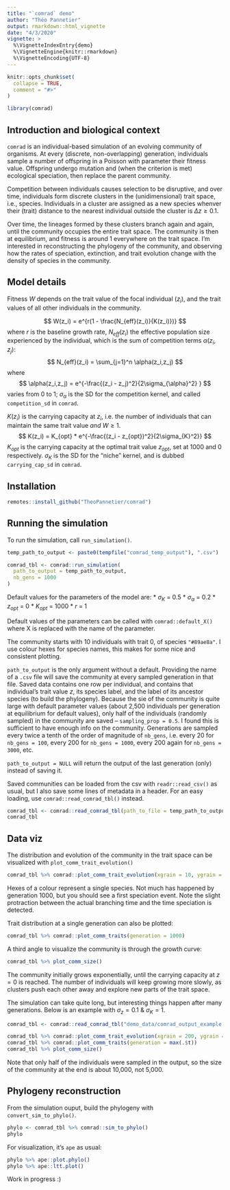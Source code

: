 ```yaml
---
title: "`comrad` demo"
author: "Théo Pannetier"
output: rmarkdown::html_vignette
date: "4/3/2020"
vignette: >
  %\VignetteIndexEntry{demo}
  %\VignetteEngine{knitr::rmarkdown}
  %\VignetteEncoding{UTF-8}
---
```


```r
knitr::opts_chunk$set(
  collapse = TRUE,
  comment = "#>"
)
```

```r
library(comrad)
```

## Introduction and biological context
`comrad` is an individual-based simulation of an evolving community of 
organisms. At every (discrete, non-overlapping) generation, individuals sample a
number of offspring in a Poisson with parameter their fitness value. Offspring 
undergo mutation and (when the criterion is met) ecological speciation, 
then replace the parent community. 

Competition between individuals causes selection to be disruptive, and over 
time, individuals form discrete clusters in the (unidimensional) trait space, 
i.e., species. Individuals in a cluster are assigned as a new species whenver 
their (trait) distance to the nearest individual outside the cluster is 
$\Delta z \ge 0.1$.

Over time, the lineages formed by these clusters branch again and again, until
the community occupies the entire trait space. The community is then at 
equilibrium, and fitness is around 1 everywhere on the trait space. I'm 
interested in reconstructing the phylogeny of the community, and observing how
the rates of speciation, extinction, and trait evolution change with the density
of species in the community.

## Model details
Fitness $W$ depends on the trait value of the focal individual ($z_i$), and the 
trait values of all other individuals in the community.

$$
  W(z_i) = e^{r(1 - \frac{N_{eff}(z_i)}{K(z_i)})}
$$
where $r$ is the baseline growth rate, $N_{eff}(z_i)$ the effective population 
size experienced by the individual, which is the sum of competition terms 
$\alpha(z_i,z_j)$:
$$
  N_{eff}(z_i) = \sum_{j=1}^n \alpha(z_i,z_j)
$$
where
$$
  \alpha(z_i,z_j) = e^{-\frac{(z_i - z_j)^2}{2\sigma_{\alpha}^2} }
$$
varies from 0 to 1; $\sigma_{\alpha}$ is the SD for the competition kernel,
and called `competition_sd` in `comrad`.

$K(z_i)$ is the carrying capacity at $z_i$, i.e. the
number of individuals that can maintain the same trait value *and* $W \ge 1$.
$$
  K(z_i) = K_{opt} * e^{-\frac{(z_i - z_{opt})^2}{2\sigma_{K}^2}}
$$
$K_{opt}$ is the carrying capacity at the optimal trait value $z_{opt}$, set at
1000 and 0 respectively. $\sigma_{K}$ is the SD for the "niche" kernel, and is
dubbed `carrying_cap_sd` in `comrad`.

## Installation
```r
remotes::install_github("TheoPannetier/comrad")
```

## Running the simulation
To run the simulation, call `run_simulation()`.
```r
temp_path_to_output <- paste0(tempfile("comrad_temp_output"), ".csv")

comrad_tbl <- comrad::run_simulation(
  path_to_output = temp_path_to_output,
  nb_gens = 1000
)
```

Default values for the parameters of the model are:
* $\sigma_K$ = 0.5
* $\sigma_\alpha$ = 0.2
* $z_{opt}$ = 0
* $K_{opt}$ = 1000
* $r$ = 1

Default values of the parameters can be called with `comrad::default_X()` where 
X is replaced with the name of the parameter.

The community starts with 10 individuals with trait 0, of species `"#89ae8a"`.
I use colour hexes for species names, this makes for some nice and consistent
plotting.

`path_to_output` is the only argument without a default. Providing the name of a 
`.csv` file will save the community at every sampled generation in that file.
Saved data contains one row per individual, and contains that individual's trait
value $z$, its species label, and the label of its ancestor species (to build
the phylogeny). Because the sie of the community is quite large with default
parameter values (about 2,500 individuals per generation at equilibrium for default values), only 
half of the individuals (randomly sampled) in the community are saved – 
`sampling_prop = 0.5`. I found this is sufficient to have enough info on the
community.
Generations are sampled every twice a tenth of the order of magnitude of `nb_gens`, i.e. every 20 for `nb_gens = 100`, every 200 for
`nb_gens = 1000`, every 200 again for `nb_gens = 3000`, etc.

`path_to_output = NULL` will return the output of the last generation (only) 
instead of saving it.

Saved communities can be loaded from the csv with `readr::read_csv()` as usual,
but I also save some lines of metadata in a header. For an easy loading,
use `comrad::read_comrad_tbl()` instead.

```r
comrad_tbl <- comrad::read_comrad_tbl(path_to_file = temp_path_to_output)
comrad_tbl
```

## Data viz
The distribution and evolution of the community in the trait space can be 
visualized with `plot_comm_trait_evolution()`

```r
comrad_tbl %>% comrad::plot_comm_trait_evolution(xgrain = 10, ygrain = 0.01)
```

Hexes of a colour represent a single species. Not much has happened by 
generation 1000, but you should see a first speciation event. Note the slight
protraction between the actual branching time and the time speciation is
detected.

Trait distribution at a single generation can also be plotted:
```r
comrad_tbl %>% comrad::plot_comm_traits(generation = 1000)
```

A third angle to visualize the community is through the growth curve:
```r
comrad_tbl %>% plot_comm_size()
```

The community initially grows exponentially, until the carrying 
capacity at $z = 0$ is reached. The number of individuals will keep growing more
slowly, as clusters push each other away and explore new parts of the trait 
space.

The simulation can take quite long, but interesting things happen after many 
generations. Below is an example with $\sigma_z = 0.1$ & $\sigma_K = 1$.

```r
comrad_tbl <- comrad::read_comrad_tbl("demo_data/comrad_output_example.csv", skip = 20)
```

```r
comrad_tbl %>% comrad::plot_comm_trait_evolution(xgrain = 200, ygrain = 0.05)
comrad_tbl %>% comrad::plot_comm_traits(generation = max(.$t))
comrad_tbl %>% plot_comm_size()
```

Note that only half of the individuals were sampled in the output, so the size
of the community at the end is about 10,000, not 5,000.

## Phylogeny reconstruction
From the simulation ouput, build the phylogeny with `convert_sim_to_phylo()`.
```r
phylo <- comrad_tbl %>% comrad::sim_to_phylo()
phylo
```

For visualization, it's `ape` as usual:

```r
phylo %>% ape::plot.phylo()
phylo %>% ape::ltt.plot()
```

Work in progress :)
